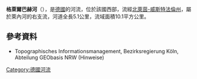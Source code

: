 {{Onesource|time=2020-07-25T00:55:02+00:00}}
{{Coord|51|6|56.64|N|8|8|26.86|E|display=title}}

'''格萊爾巴赫河'''（{{lang-de|Gleierbach}}），是[[德國|德國]]的河流，位於該國西部，流經[[北萊茵-威斯特法倫州|北萊茵-威斯特法倫州]]，屬於萊內河的右支流，河道全長5.1公里，流域面積10.1平方公里。

==參考資料==
* Topographisches Informationsmanagement, Bezirksregierung Köln, Abteilung GEObasis NRW (Hinweise)

{{Germany-geo-stub}}
[[Category:德國河流|Category:德國河流]]